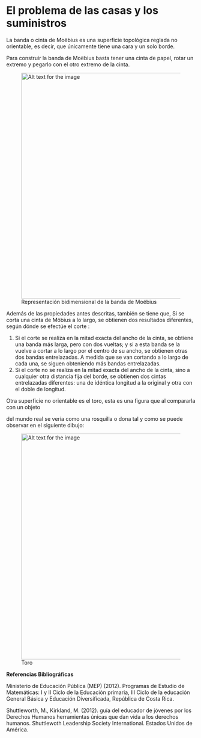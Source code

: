 # El problema de las casas y los suministros

La banda o cinta de Moëbius es una superficie topológica reglada no orientable, es decir, que únicamente tiene una cara y un solo borde.

Para construir la banda de Moëbius basta tener una cinta de papel, rotar un extremo y pegarlo con el otro extremo de la cinta.

<figure className="w-full flex flex-col items-center justify-center mb-2"> <img src="/imgs/docs/gm-4-1.png" alt="Alt text for the image" width="600" height="600" />

<figcaption >
Representación bidimensional de la banda de Moëbius
</figcaption>

</figure>

Además de las propiedades antes descritas, también se tiene que, Si se corta una cinta de Möbius a lo largo, se obtienen dos resultados diferentes, según dónde se efectúe el corte :

1. Si el corte se realiza en la mitad exacta del ancho de la cinta, se obtiene una banda
    más larga, pero con dos vueltas; y si a esta banda se la vuelve a cortar a lo largo por
    el centro de su ancho, se obtienen otras dos bandas entrelazadas. A medida que se
    van cortando a lo largo de cada una, se siguen obteniendo más bandas
    entrelazadas.
2. Si el corte no se realiza en la mitad exacta del ancho de la cinta, sino a cualquier otra
    distancia fija del borde, se obtienen dos cintas entrelazadas diferentes: una de
    idéntica longitud a la original y otra con el doble de longitud.

Otra superficie no orientable es el toro, esta es una figura que al compararla con un objeto

del mundo real se vería como una rosquilla o dona tal y como se puede observar en el siguiente dibujo:

<figure className="w-full flex flex-col items-center justify-center mb-2"> <img src="/imgs/docs/gm-4-2.png" alt="Alt text for the image" width="600" height="600" />

<figcaption >
Toro
</figcaption>

</figure>


**Referencias Bibliográficas**


Ministerio de Educación Pública (MEP) (2012). Programas de Estudio de Matemáticas: I y II Ciclo de la Educación primaria, III Ciclo de la educación General Básica y Educación Diversificada, República de Costa Rica.

Shuttleworth, M., Kirkland, M. (2012). guía del educador de jóvenes por los Derechos Humanos herramientas únicas que dan vida a los derechos humanos. Shuttlewoth Leadership Society International. Estados Unidos de América.

